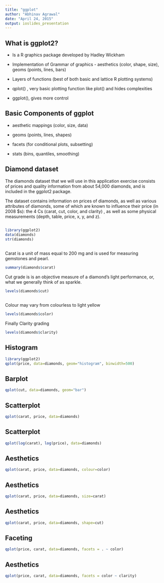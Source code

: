 ```yaml
---
title: "ggplot"
author: "Abhinav Agrawal"
date: "April 24, 2015"
output: ioslides_presentation
---
```


## What is ggplot2?

- Is a R graphics package developed by Hadley Wickham

- Implementation of Grammar of graphics - aesthetics (color, shape, size), geoms (points, lines, bars)

- Layers of functions (best of both basic and lattice R plotting systems)

- qplot() , very basic plotting function like plot() and hides complexities

- ggplot(), gives more control 



## Basic Components of ggplot

- aesthetic mappings (color, size, data)

- geoms (points, lines, shapes)

- facets (for conditional plots, subsetting)

- stats (bins, quantiles, smoothing)

## Diamond dataset 
The diamonds dataset that we will use in this application exercise consists of prices and quality information from about 54,000 diamonds, and is included in the ggplot2 package.

The dataset contains information on prices of diamonds, as well as various attributes of diamonds, some of which are known to influence their price (in 2008 $s): the 4 Cs (carat, cut, color, and clarity) , as well as some physical measurements (depth, table, price, x, y, and z). 


##
```r
library(ggplot2)
data(diamonds)
str(diamonds)
```

##
Carat is a unit of mass equal to 200 mg and is used for measuring gemstones and pearl. 
```r
summary(diamonds$carat)

```

Cut grade is is an objective measure of a diamond’s light performance, or, what we generally think of as sparkle.
```r
levels(diamonds$cut)

```


##
Colour may vary from colourless to light yellow
```r
levels(diamonds$color)
```


Finally Clarity grading
```r
levels(diamonds$clarity)

```


## Histogram
```r
library(ggplot2)
qplot(price, data=diamonds, geom="histogram", binwidth=500)
```

## Barplot
```r
qplot(cut, data=diamonds, geom="bar")
```

## Scatterplot
```r
qplot(carat, price, data=diamonds)
```

## Scatterplot
```r
qplot(log(carat), log(price), data=diamonds)
```

## Aesthetics
```r
qplot(carat, price, data=diamonds, colour=color)
```

## Aesthetics
```r
qplot(carat, price, data=diamonds, size=carat)
```

## Aesthetics
```r
qplot(carat, price, data=diamonds, shape=cut)
```

## Faceting
```r
qplot(price, carat, data=diamonds, facets = . ~ color)
```

## Aesthetics
```r
qplot(price, carat, data=diamonds, facets = color ~ clarity)
```



